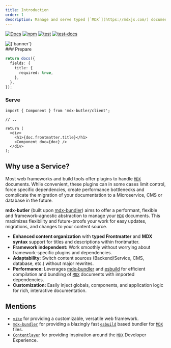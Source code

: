 ```yaml
---
title: Introduction
order: 1
description: Manage and serve typed [`MDX`](https://mdxjs.com/) documents in applications, that use Server *Side Rendering* or *Static Site Generation*.
---
```


[![Docs](https://img.shields.io/badge/docs-online-green)](https://mdx-butler.com/)
[![npm](https://img.shields.io/badge/npm-v0.5.6-red)](https://www.npmjs.com/package/mdx-butler)
[![test](https://github.com/NicoZweifel/mdx-butler/actions/workflows/test.yml/badge.svg)](https://github.com/NicoZweifel/mdx-butler/actions/workflows/test.yml)
[![test-docs](https://github.com/NicoZweifel/mdx-butler/actions/workflows/test-docs.yml/badge.svg)](https://github.com/NicoZweifel/mdx-butler/actions/workflows/test-docs.yml)

<div className={'flex flex-col xl:flex-row gap-2'}>

<div className={'mt-12'}>
<img width={600} alt={'banner'} className={'bg-black'} src={'/butler.png'} />
</div>
<div className={'flex flex-col gap-2'}>
### Prepare

```ts
return docs({
  fields: {
    title: {
      required: true,
    },
  },
});
```

### Serve

```tsx
import { Component } from 'mdx-butler/client';

// ..

return (
  <div>
    <h1>{doc.frontmatter.title}</h1>
    <Component doc={doc} />
  </div>
);
```

</div>

</div>

## Why use a Service?

Most web frameworks and build tools offer plugins to handle [`MDX`](https://mdxjs.com/) documents.
While convenient, these plugins can in some cases limit control, force specific dependencies,
create performance bottlenecks and complicate the migration of your documentation to a Microservice, CMS or database in the future.

**mdx-butler** (built upon [mdx-bundler](https://github.com/kentcdodds/mdx-bundler)) aims to offer a performant,
flexible and framework-agnostic abstraction to manage your [`MDX`](https://mdxjs.com/) documents.
This maximizes flexibility and future-proofs your work for easy updates, migrations, and changes to your content source.

- **Enhanced content organization** with **typed Frontmatter** and **MDX syntax** support for titles and descriptions within frontmatter.
- **Framework independent:** Work smoothly without worrying about framework-specific plugins and dependencies.
- **Adaptability:** Switch content sources (Backend/Service, CMS, database, etc.) without major rewrites.
- **Performance:** Leverages [mdx-bundler](https://github.com/kentcdodds/mdx-bundler) and [esbuild](https://esbuild.github.io/) for efficient compilation and bundling of [`MDX`](https://mdxjs.com/) documents with imported dependencies.
- **Customization:** Easily inject globals, components, and application logic for rich, interactive documentation.

## Mentions

- [`vike`](https://vike.dev/) for providing a customizable, versatile web framework.
- [`mdx-bundler`](https://github.com/kentcdodds/mdx-bundler) for providing a blazingly fast [`esbuild`](https://esbuild.github.io/mdx-bundler) based bundler for [`MDX`](https://mdxjs.com/) files.
- [`Contentlayer`](https://contentlayer.dev/) for providing inspiration around the [`MDX`](https://mdxjs.com/) Developer Experience.
